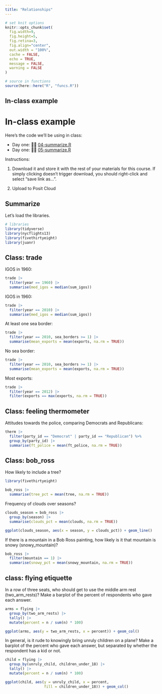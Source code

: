 ```yaml
---
title: "Relationships"
---
```




```r
# set knit options
knitr::opts_chunk$set(
  fig.width=9, 
  fig.height=5, 
  fig.retina=3,
  fig.align="center",
  out.width = "100%",
  cache = FALSE,
  echo = TRUE,
  message = FALSE, 
  warning = FALSE
)

# source in functions
source(here::here("R", "funcs.R"))

```




## In-class example


# In-class example


Here's the code we'll be using in class:

* Day one: 👩‍💻 [04-summarize.R](/files/example-scripts/04-summarize.R)
* Day one: 👩‍💻 [05-summarize.R](/files/example-scripts/05-summarize.R)


Instructions: 

1. Download it and store it with the rest of your materials for this course. If simply clicking doesn't trigger download, you should right-click and select "save link as...". 

2. Upload to Posit Cloud


## Summarize


Let's load the libraries.

```r
# libraries
library(tidyverse)
library(nycflights13)
library(fivethirtyeight)
library(juanr)
```



## Class: trade


IGOS in 1960:

```r
trade |>
  filter(year == 1960) |>
  summarise(med_igos = median(sum_igos))
```

IGOS in 1960:

```r
trade |>
  filter(year == 2010) |>
  summarise(med_igos = median(sum_igos))
```


At least one sea border:


```r
trade |>
  filter(year == 2010, sea_borders >= 1) |>
  summarise(mean_exports = mean(exports, na.rm = TRUE))
```


No sea border:


```r
trade |>
  filter(year == 2010, sea_borders >= 1) |>
  summarise(mean_exports = mean(exports, na.rm = TRUE))
```



Most exports:

```r
trade |>
  filter(year == 2012) |>
  filter(exports == max(exports, na.rm = TRUE))
```



## Class: feeling thermometer


Attitudes towards the police, comparing Democrats and Republicans:


```r
therm |>
  filter(party_id == "Democrat" | party_id == "Republican") %>% 
  group_by(party_id) |>
  summarise(ft_police = mean(ft_police, na.rm = TRUE))
```


## Class: bob_ross


How likely to include a tree?

```r
library(fivethirtyeight)

bob_ross |>
  summarise(tree_pct = mean(tree, na.rm = TRUE))
```

Frequency of clouds over seasons?

```r
clouds_season = bob_ross |>
  group_by(season) |>
  summarise(clouds_pct = mean(clouds, na.rm = TRUE))

ggplot(clouds_season, aes(x = season, y = clouds_pct)) + geom_line()
```


If there is a mountain in a Bob Ross painting, how likely is it that mountain is snowy (snowy_mountain)?

```r
bob_ross |>
  filter(mountain == 1) |>
  summarise(snowy_pct = mean(snowy_mountain, na.rm = TRUE))
```


## class: flying etiquette


In a row of three seats, who should get to use the middle arm rest (two_arm_rests)? Make a barplot of the percent of respondents who gave each answer.


```r
arms = flying |>
  group_by(two_arm_rests) |>
  tally() |>
  mutate(percent = n / sum(n) * 100)

ggplot(arms, aes(y = two_arm_rests, x = percent)) + geom_col()
```


In general, is it rude to knowingly bring unruly children on a plane? Make a barplot of the percent who gave each answer, but separated by whether the respondent has a kid or not.


```r
child = flying |>
  group_by(unruly_child, children_under_18) |>
  tally() |>
  mutate(percent = n / sum(n) * 100)

ggplot(child, aes(y = unruly_child, x = percent,
                  fill = children_under_18)) + geom_col()
```



<!-- ## NYC Flights examples -->


<!-- Say we wanted to know how late in departure is the *average* flight in our dataset and what's the latest a flight has ever been? -->

<!-- ```{r} -->
<!-- ## on average, how late are flights in departing? -->
<!-- flights %>% -->
<!--   summarise(avg_late = mean(dep_delay, na.rm = TRUE), -->
<!--             most_late = max(dep_delay, na.rm = TRUE)) -->
<!-- ``` -->


<!-- Not the `na.rm = TRUE` above and what happens if you remove it. The problem is there are missing values (`NA`) in our data, and R can't take the average of a bunch of numbers where some are missing. `na.rm = TRUE` tells R to ignore those missing numbers and use only the complete observations. -->


<!-- ## Summarize + group_by() -->


<!-- Say we wanted to know how average departure delays vary across airlines. Conceptually, this means taking the average of departure delays for each airline in the dataset separately. We can do this by combining `group_by()` and `summarise()`. -->


<!-- ```{r} -->
<!-- # what if we wanted to know these statistics -->
<!-- ## for each month in our dataset? -->
<!-- carrier_late = flights %>% -->
<!--   group_by(carrier) %>% -->
<!--   summarise(avg_late = mean(dep_delay, na.rm = TRUE), -->
<!--             most_late = max(dep_delay, na.rm = TRUE)) -->


<!-- # make a plot -->
<!-- ggplot(carrier_late, aes(y = reorder(carrier, avg_late), x = avg_late)) + -->
<!--   geom_col() -->
<!-- ``` -->



<!-- ## The Bob Ross example -->

<!-- Happy tree? -->

<!-- ```{r} -->
<!-- bob_ross %>% -->
<!--   summarise(prop_tree = mean(tree, na.rm = TRUE)) -->
<!-- ``` -->


<!-- Clouds over time? -->

<!-- ```{r} -->
<!-- bob_clouds = bob_ross %>% -->
<!--   group_by(season) %>% -->
<!--   summarise(prop_clouds = mean(clouds, na.rm = TRUE)) -->

<!-- ggplot(bob_clouds, aes(x = season, y = prop_clouds)) + geom_line() -->
<!-- ``` -->


<!-- snowy mountain? -->

<!-- ```{r} -->
<!-- bob_ross %>% -->
<!--   filter(mountain == 1) %>% -->
<!--   summarise(snowiness = mean(snowy_mountain, na.rm = TRUE)) -->


<!-- bob_ross %>% -->
<!--   group_by(mountain) %>% -->
<!--   summarise(snowiness = mean(snowy_mountain, na.rm = TRUE)) -->

<!-- ``` -->

<!-- Steve ross? -->

<!-- ```{r} -->
<!-- bob_ross %>% -->
<!--   group_by(steve_ross) %>% -->
<!--   summarise(lake_chance = mean(lake, na.rm = TRUE)) -->
<!-- ``` -->



<!-- ## The flying etiquette example -->

<!-- Middle arm rest? -->

<!-- ```{r} -->
<!-- middle_arm_rests = flying %>% -->
<!--   group_by(two_arm_rests) %>% -->
<!--   tally() %>% -->
<!--   mutate(percent = n/sum(n)) -->

<!-- ggplot(middle_arm_rests, aes(x = percent, y = two_arm_rests)) + -->
<!--   geom_col() -->
<!-- ``` -->


<!-- Unruly children? -->

<!-- ```{r} -->
<!-- nasty_kids = flying %>% -->
<!--   group_by(children_under_18, unruly_child) %>% -->
<!--   tally() %>% -->
<!--   mutate(p_unruly = n/sum(n)) -->

<!-- ggplot(nasty_kids, aes(x = unruly_child, y = p_unruly, fill = children_under_18)) + geom_col(position = "dodge") -->
<!-- ``` -->


